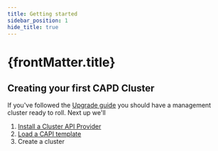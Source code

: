 ```yaml
---
title: Getting started
sidebar_position: 1
hide_title: true
---
```


<h1>
  {frontMatter.title} <TierLabel tiers="enterprise" />
</h1>

## Creating your first CAPD Cluster

If you've followed the [Upgrade guide](../enterprise/upgrading.mdx) you should have a management cluster ready to roll. Next up we'll

1. [Install a Cluster API Provider](cluster-api-providers.mdx)
2. [Load a CAPI template](templates.mdx)
3. Create a cluster
